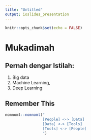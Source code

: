 ```yaml
---
title: "Untitled"
output: ioslides_presentation
---
```


```r
knitr::opts_chunk$set(echo = FALSE)
```

# Mukadimah

## Pernah dengar Istilah:

1. Big data
1. Machine Learning,
1. Deep Learning

## Remember This

```r
nomnoml::nomnoml("
                 [People] <-> [Data]
                 [Data] <-> [Tools]
                 [Tools] <-> [People]
                 ")
```

